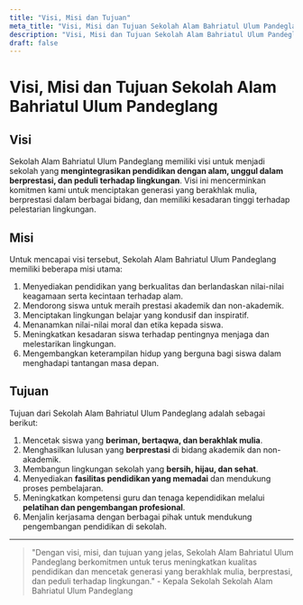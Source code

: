 ```yaml
---
title: "Visi, Misi dan Tujuan"
meta_title: "Visi, Misi dan Tujuan Sekolah Alam Bahriatul Ulum Pandeglang"
description: "Visi, Misi dan Tujuan Sekolah Alam Bahriatul Ulum Pandeglang"
draft: false
---
```


# Visi, Misi dan Tujuan Sekolah Alam Bahriatul Ulum Pandeglang

## Visi

Sekolah Alam Bahriatul Ulum Pandeglang memiliki visi untuk menjadi sekolah yang **mengintegrasikan pendidikan dengan alam, unggul dalam berprestasi, dan peduli terhadap lingkungan**. Visi ini mencerminkan komitmen kami untuk menciptakan generasi yang berakhlak mulia, berprestasi dalam berbagai bidang, dan memiliki kesadaran tinggi terhadap pelestarian lingkungan.

## Misi

Untuk mencapai visi tersebut, Sekolah Alam Bahriatul Ulum Pandeglang memiliki beberapa misi utama:
1. Menyediakan pendidikan yang berkualitas dan berlandaskan nilai-nilai keagamaan serta kecintaan terhadap alam.
2. Mendorong siswa untuk meraih prestasi akademik dan non-akademik.
3. Menciptakan lingkungan belajar yang kondusif dan inspiratif.
4. Menanamkan nilai-nilai moral dan etika kepada siswa.
5. Meningkatkan kesadaran siswa terhadap pentingnya menjaga dan melestarikan lingkungan.
6. Mengembangkan keterampilan hidup yang berguna bagi siswa dalam menghadapi tantangan masa depan.

## Tujuan

Tujuan dari Sekolah Alam Bahriatul Ulum Pandeglang adalah sebagai berikut:
1. Mencetak siswa yang **beriman, bertaqwa, dan berakhlak mulia**.
2. Menghasilkan lulusan yang **berprestasi** di bidang akademik dan non-akademik.
3. Membangun lingkungan sekolah yang **bersih, hijau, dan sehat**.
4. Menyediakan **fasilitas pendidikan yang memadai** dan mendukung proses pembelajaran.
5. Meningkatkan kompetensi guru dan tenaga kependidikan melalui **pelatihan dan pengembangan profesional**.
6. Menjalin kerjasama dengan berbagai pihak untuk mendukung pengembangan pendidikan di sekolah.

---

> "Dengan visi, misi, dan tujuan yang jelas, Sekolah Alam Bahriatul Ulum Pandeglang berkomitmen untuk terus meningkatkan kualitas pendidikan dan mencetak generasi yang berakhlak mulia, berprestasi, dan peduli terhadap lingkungan." - Kepala Sekolah Sekolah Alam Bahriatul Ulum Pandeglang
